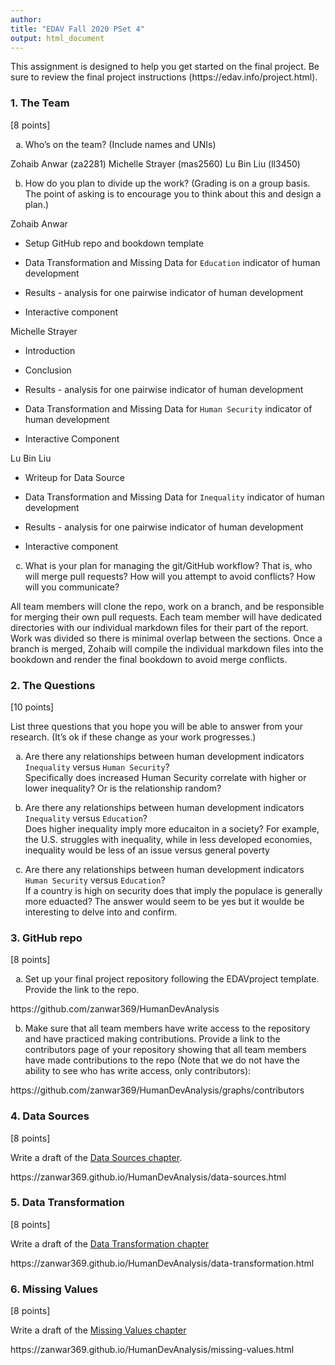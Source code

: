 ```yaml
---
author:
title: "EDAV Fall 2020 PSet 4"
output: html_document
---
```


This assignment is designed to help you get started on the final project. Be sure to review the final project instructions (https://edav.info/project.html).
    
### 1. The Team

[8 points]

a) Who's on the team? (Include names and UNIs)

Zohaib Anwar (za2281)
Michelle Strayer (mas2560)
Lu Bin Liu (ll3450)

b) How do you plan to divide up the work? (Grading is on a group basis. The point of asking is to encourage you to think about this and design a plan.)

Zohaib Anwar 

* Setup GitHub repo and bookdown template

* Data Transformation and Missing Data for `Education` indicator of human development 

* Results - analysis for one pairwise indicator of human development 

* Interactive component

Michelle Strayer 

* Introduction

* Conclusion

* Results - analysis for one pairwise indicator of human development 

* Data Transformation and Missing Data for `Human Security` indicator of human development

* Interactive Component

Lu Bin Liu

* Writeup for Data Source 

* Data Transformation and Missing Data for `Inequality` indicator of human development

* Results - analysis for one pairwise indicator of human development 

* Interactive component


c) What is your plan for managing the git/GitHub workflow? That is, who will merge pull requests? How will you attempt to avoid conflicts? How will you communicate?

All team members will clone the repo, work on a branch, and be responsible for merging their own pull requests. Each team member will have dedicated directories with our individual markdown files for their part of the report. Work was divided so there is minimal overlap between the sections. Once a branch is merged, Zohaib will compile the individual markdown files into the bookdown and render the final bookdown to avoid merge conflicts. 

### 2. The Questions

[10 points]

List three questions that you hope you will be able to answer from your research. (It's ok if these change as your work progresses.)

a) Are there any relationships between human development indicators `Inequality` versus `Human Security`?   
   Specifically does increased Human Security correlate with higher or lower inequality? Or is the relationship random?
  
b) Are there any  relationships between  human development indicators `Inequality` versus `Education`?   
   Does higher inequality imply more educaiton in a society? For example, the U.S. struggles with inequality, while in less developed economies, inequality would be less of an issue versus general poverty
  
  
c) Are there any  relationships between  human development indicators `Human Security` versus `Education`?     
   If a country is high on security does that imply the populace is generally more eduacted? The answer would seem to be yes but it woulde be interesting to delve into and confirm.
  

### 3. GitHub repo

[8 points]

a) Set up your final project repository following the EDAVproject template. Provide the link to the repo.

https://github.com/zanwar369/HumanDevAnalysis 

b) Make sure that all team members have write access to the repository and have practiced making contributions. Provide a link to the contributors page of your repository showing that all team members have made contributions to the repo (Note that we do not have the ability to see who has write access, only contributors):

https://github.com/zanwar369/HumanDevAnalysis/graphs/contributors 

### 4. Data Sources

[8 points]

Write a draft of the [Data Sources chapter](https://edav.info/project#report-format).

https://zanwar369.github.io/HumanDevAnalysis/data-sources.html

### 5. Data Transformation

[8 points]

Write a draft of the [Data Transformation chapter](https://edav.info/project#report-format)

https://zanwar369.github.io/HumanDevAnalysis/data-transformation.html

### 6. Missing Values

[8 points]

Write a draft of the [Missing Values chapter](https://edav.info/project#report-format)

https://zanwar369.github.io/HumanDevAnalysis/missing-values.html

